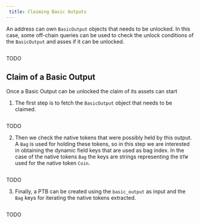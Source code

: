 ```yaml
---
 title: Claiming Basic Outputs
---
```


An address can own `BasicOutput` objects that needs to be unlocked. In this case, some off-chain queries can be used to check the unlock conditions of the `BasicOutput` and asses if it can be unlocked.    

<Tabs>
<TabItem value="rs" label="Rust">

```rust file=<rootDir>/docs/examples/rust/stardust/check-basic-output-unlock-conditions.rs#L20-L56
```

</TabItem>
<TabItem value="ts" label="TypeScript">

TODO

</TabItem>
</Tabs>

## Claim of a Basic Output
Once a Basic Output can be unlocked the claim of its assets can start

1. The first step is to fetch the `BasicOutput` object that needs to be claimed.

<Tabs>
<TabItem value="rs" label="Rust">

```rust file=<rootDir>/docs/examples/rust/stardust/basic-output-claim.rs#L74-L99
```

</TabItem>
<TabItem value="ts" label="TypeScript">

TODO

</TabItem>
</Tabs>


2. Then we check the native tokens that were possibly held by this output. A `Bag` is used for holding these tokens, so in this step we are interested in obtaining the dynamic field keys that are used as bag index. In the case of the native tokens `Bag` the keys are strings representing the `OTW` used for the native token `Coin`.

<Tabs>
<TabItem value="rs" label="Rust">

```rust file=<rootDir>/docs/examples/rust/stardust/basic-output-claim.rs#L101-L128
```

</TabItem>
<TabItem value="ts" label="TypeScript">

TODO

</TabItem>
</Tabs>

3. Finally, a PTB can be created using the `basic_output` as input and the `Bag` keys for iterating the native tokens extracted. 

<Tabs>
<TabItem value="rs" label="Rust">

```rust file=<rootDir>/docs/examples/rust/stardust/basic-output-claim.rs#L131-L195
```

</TabItem>
<TabItem value="ts" label="TypeScript">

TODO

</TabItem>
</Tabs>
